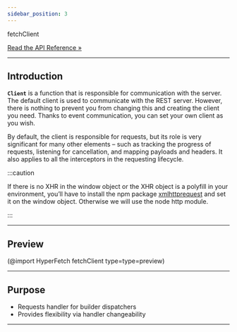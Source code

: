 ```yaml
---
sidebar_position: 3
---
```


<div class="api-link">
  <div class="api-link-title">fetchClient</div>
  <div class="api-link-sub-title">

[Read the API Reference »](/api/Hyper-Fetch/Function/fetchClient.mdx)

  </div>
</div>

---

## Introduction

**`Client`** is a function that is responsible for communication with the server. The default client is used to
communicate with the REST server. However, there is nothing to prevent you from changing this and creating the client
you need. Thanks to event communication, you can set your own client as you wish.

By default, the client is responsible for requests, but its role is very significant for many other elements – such as
tracking the progress of requests, listening for cancellation, and mapping payloads and headers. It also applies to all
the interceptors in the requesting lifecycle.

:::caution

If there is no XHR in the window object or the XHR object is a polyfill in your environment, you’ll have to install the
npm package [xmlhttprequest](https://www.npmjs.com/package/xmlhttprequest) and set it on the window object. Otherwise we
will use the node http module.

:::

---

## Preview

(@import HyperFetch fetchClient type=type=preview)

---

## Purpose

- Requests handler for builder dispatchers
- Provides flexibility via handler changeability

---
